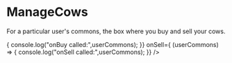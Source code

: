 
<Meta
  title="components/Commons/ManageCows"
  component={ManageCows}
/>


# ManageCows

For a particular user's commons, the box where you buy and sell your cows. 


<Canvas>
  <Story name="uncontrolled">
    <ManageCows userCommons = {userCommonsFixtures.oneUserCommons[0]} onBuy={(userCommons) => { console.log("onBuy called:",userCommons); }} onSell={ (userCommons) => { console.log("onSell called:",userCommons); }} />
  </Story>
</Canvas>
